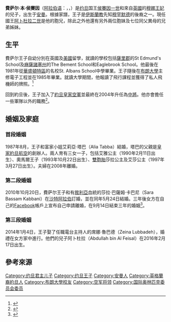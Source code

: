 {{Infobox royalty
| name            = 費萨尔·本·侯賽因王子<br>Prince Feisal bin Al Hussein
| title               = 約旦王子殿下
| image           = Colorado ANG, Jordan, 10 years of brotherhood 140514-F-GO396-047 (cropped).jpg
| imgw            =
| caption         =
| spouse         = {{marriage|[[艾莉亞·塔巴王妃|艾莉亞·塔巴王妃]]|1987|2008|reason=divorced|}}<br>{{marriage|莎拉·卡巴尼王妃|2010|2013|reason=divorced|}}<br>{{marriage|[[席娜·費萨尔王妃|席娜·費萨尔王妃]]|2014|}}
| issue           = 艾雅公主<br>奧馬爾王子<br>莎拉公主<br>艾莎公主<br>阿卜杜拉王子<br>穆罕默德王子
| house          = [[哈希姆家族|哈希姆家族]]
| titles            =
| father          =[[侯賽因·賓·塔拉勒|侯賽因國王]]
| mother          =[[穆娜·侯賽因|穆娜·侯賽因]]
| birth_date   ={{Birth date and age|df=yes|1963|10|11}}
| birth_place  = {{JOR}}[[安曼|安曼]]
|}}
{{Jordanian Royal Family}}

'''費萨尔·本·侯賽因'''（[[阿拉伯语|阿拉伯语]]：{{rtl-lang|ar|فيصل بن حسين}}，{{lang|en|Feisal bin Al Hussein}}，{{bd|1963年|10月11日|catIdx=F}}）是[[约旦|约旦]]国王[[侯賽因·賓·塔拉勒|侯賽因一世]]和來自[[英國|英國]]的[[穆娜·侯賽因|穆娜王妃]]的兒子，出生于[[安曼|安曼]]。根據家譜，王子是[[伊斯蘭教|伊斯蘭教]]先知[[穆罕默德|穆罕默德]]的後裔之一。現任國王[[阿卜杜拉二世|阿卜杜拉二世]]是他的胞兄，除此之外他還有另外兩位胞妹及七位同父異母的兄弟姊妹。

== 生平 == 
費萨尔王子自幼分別在英國及[[美國|美國]]留學，就讀的學校包括[[薩里郡|薩里郡]]的St Edmund's School及[[麻薩諸塞州|麻薩諸塞州]]的The Bement School和Eaglebrook School。他最後在1981年從[[華盛頓特區|華盛頓特區]]的名校St. Albans School中學畢業。王子隨後在[[布朗大學|布朗大學]]主修電子工程並在1985年畢業。就讀大學期間，他報讀了飛行課程並獲得了私人飛機師的牌照。<ref>{{Cite web |url=http://english.princesshaya.net/hrh-prince-feisal-bin-al-hussein |title=王子在哈雅公主官網上的官方傳記 |access-date=2014-07-13 |archive-url=https://web.archive.org/web/20140714204732/http://english.princesshaya.net/hrh-prince-feisal-bin-al-hussein |archive-date=2014-07-14 |dead-url=yes }}</ref>

回到約旦後，王子加入了[[約旦皇家空軍|約旦皇家空軍]]並最終在2004年升任為[[中將|中將]]。他亦會擔任一些軍隊以外的職務<ref>{{Cite web |url=http://jordanembassyus.org/royal-family/his-royal-highness-prince-feisal-ibn-al-hussein |title=王子在約旦駐美大使館網站的官方傳記 |access-date=2014-07-13 |archive-url=https://web.archive.org/web/20140714223145/http://jordanembassyus.org/royal-family/his-royal-highness-prince-feisal-ibn-al-hussein |archive-date=2014-07-14 |dead-url=yes }}</ref>。

== 婚姻及家庭 ==
===首段婚姻===
1987年8月，王子和富家小姐艾莉亞·塔巴（Alia Tabba）結婚，塔巴的父親是[[皇家約旦航空|皇家約旦航空]]的創辦人。兩人育有三女一子，包括艾雅公主（1990年2月11日出生）、奧馬爾王子（1993年10月22日出生）、[[雙胞胎|雙胞胎]]莎拉公主及艾莎公主（1997年3月27日出生）。夫婦在2008年離婚。

===第二段婚姻===
2010年10月20日，費萨尔王子和有[[敘利亞|敘利亞]]血統的莎拉·巴薩姆·卡巴尼（Sara Bassam Kabbani）在[[沙特阿拉伯|沙特阿拉伯]]訂婚，並在同年5月24日結婚。三年後女方在自己的[[Facebook|Facebook]]帳戶上宣布自己申請離婚，在9月14日結束三年的婚姻<ref>{{Cite web |url=http://www.arabiaweddings.com/news/hrh-prince-feisal-bin-al-hussein-jordan-and-princess-sarah-al-feisal-divorce |title=阿拉伯婚禮網站 |access-date=2014-07-13 |archive-url=https://web.archive.org/web/20140714152215/http://www.arabiaweddings.com/news/hrh-prince-feisal-bin-al-hussein-jordan-and-princess-sarah-al-feisal-divorce |archive-date=2014-07-14 |dead-url=yes }}</ref>。

===第三段婚姻===
2014年1月4日，王子娶了任職電台主持人的席娜·魯巴德（Zeina Lubbadeh），婚禮在女方家中進行。他們的兒子阿卜杜拉（Abdullah bin Al Feisal）在2016年2月17日出生。

== 參考來源 ==
<references/>

{{DEFAULTSORT: Feisal, bin Hussein}}
[[Category:约旦君主儿子|Category:约旦君主儿子]]
[[Category:约旦王子|Category:约旦王子]]
[[Category:安曼人|Category:安曼人]]
[[Category:英格蘭裔約旦人|Category:英格蘭裔約旦人]]
[[Category:布朗大學校友|Category:布朗大學校友]]
[[Category:空军将领|Category:空军将领]]
[[Category:国际奥林匹克委员会委员|Category:国际奥林匹克委员会委员]]